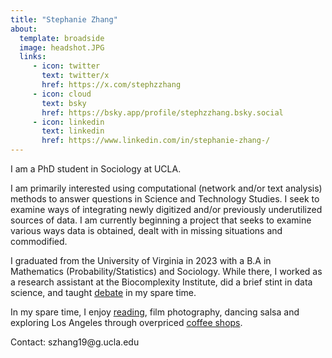 ```yaml
---
title: "Stephanie Zhang"
about:
  template: broadside
  image: headshot.JPG
  links:
     - icon: twitter
       text: twitter/x
       href: https://x.com/stephzzhang
     - icon: cloud
       text: bsky
       href: https://bsky.app/profile/stephzzhang.bsky.social
     - icon: linkedin
       text: linkedin
       href: https://www.linkedin.com/in/stephanie-zhang-/
---
```


I am a PhD student in Sociology at UCLA.  

I am primarily interested using computational (network and/or text analysis) methods to answer questions in Science and Technology Studies. I seek to examine ways of integrating newly digitized and/or previously underutilized sources of data. I am currently beginning a project that seeks to examine various ways data is obtained, dealt with in missing situations and commodified.  

I graduated from the University of Virginia in 2023 with a B.A in Mathematics (Probability/Statistics) and Sociology. While there, I worked as a research assistant at the Biocomplexity Institute, did a brief stint in data science, and taught [debate](https://www.cvilledebate.com/) in my spare time. 

In my spare time, I enjoy [reading](https://www.goodreads.com/stephzhang_), film photography, dancing salsa and exploring Los Angeles through overpriced [coffee shops](https://docs.google.com/spreadsheets/d/10VzBbPszqHJtMyeP22rpyxgN4PP92SM12oj3Dom1DmQ/edit?gid=0#gid=0).

Contact: szhang19@g.ucla.edu